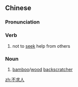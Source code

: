 ==Chinese==
{{zh-forms}}

===Pronunciation===
{{zh-pron
|m=不qiúrén
|c=bat1 kau4 jan4
|mn=put-kiû-jîn/put-kiû-lîn
|cat=v,n
}}

===Verb===
{{zh-verb}}

# not to [[seek]] help from others

===Noun===
{{zh-noun}}

# [[bamboo]]/[[wood]] [[backscratcher]]

[[zh:不求人]]